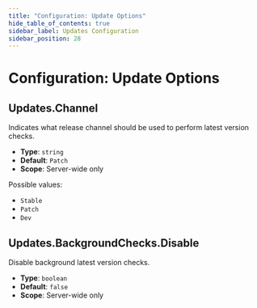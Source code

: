 ```yaml
---
title: "Configuration: Update Options"
hide_table_of_contents: true
sidebar_label: Updates Configuration
sidebar_position: 28
---
```



# Configuration: Update Options

## Updates.Channel

Indicates what release channel should be used to perform latest version checks.

- **Type**: `string`
- **Default**: `Patch`
- **Scope**: Server-wide only

Possible values: 

- `Stable`
- `Patch`
- `Dev`



## Updates.BackgroundChecks.Disable

Disable background latest version checks.

- **Type**: `boolean`
- **Default**: `false`
- **Scope**: Server-wide only



